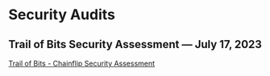 # Security Audits

## Trail of Bits Security Assessment — July 17, 2023

[Trail of Bits - Chainflip Security Assessment](https://github.com/trailofbits/publications/blob/master/reviews/2023-04-chainflip-securityreview.pdf)
